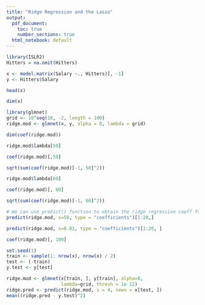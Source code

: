 ```yaml
---
title: "Ridge Regression and the Lasso"
output:
  pdf_document:
    toc: true
    number_sections: true
  html_notebook: default
---
```


```{=latex}
\section{Ridge Regression}
```

```r
library(ISLR2)
Hitters = na.omit(Hitters)
```

```r
x <- model.matrix(Salary ~., Hitters)[, -1]
y <- Hitters$Salary
```

```r
head(x)
```

```r
dim(x)
```


```r
library(glmnet)
grid <- 10^seq(10, -2, length = 100)
ridge.mod <- glmnet(x, y, alpha = 0, lambda = grid)

```

```r
dim(coef(ridge.mod))
```

```r
ridge.mod$lambda[50]
```

```r
coef(ridge.mod)[,50]
```

```r
sqrt(sum(coef(ridge.mod)[-1, 50]^2))
```

```r
ridge.mod$lambda[60]
```

```r
coef(ridge.mod)[, 60]
```

```r
sqrt(sum(coef(ridge.mod)[-1, 60]^2))
```

```r
# We can use predict() function to obtain the ridge regression coeff for a new value of \lambda=50:
predict(ridge.mod, s=50, type = "coefficients")[1:20,]
```

```r
predict(ridge.mod, s=0.01, type = "coefficients")[1:20, ]
```

```r
coef(ridge.mod)[, 100]
```


```r
set.seed(1)
train <- sample(1: nrow(x), nrow(x) / 2)
test <- (-train)
y.test <- y[test]
```

```r
ridge.mod <- glmnet(x[train, ], y[train], alpha=0,
                    lambda=grid, thresh = 1e-12)
ridge.pred <- predict(ridge.mod, s = 4, newx = x[test, ])
mean((ridge.pred - y.test)^2)
```










